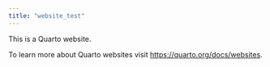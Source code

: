 ```yaml
---
title: "website_test"
---
```


This is a Quarto website.

To learn more about Quarto websites visit <https://quarto.org/docs/websites>.
